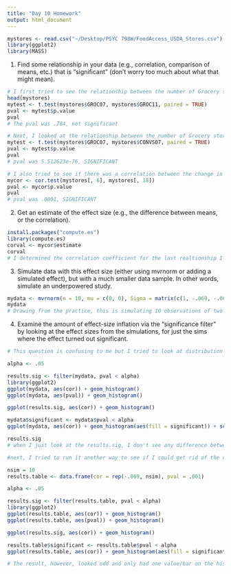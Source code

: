 ```yaml
---
title: "Day 10 Homework"
output: html_document
---
```

```r
mystores <- read.csv("~/Desktop/PSYC 798W/FoodAccess_USDA_Stores.csv")
library(ggplot2)
library(MASS)
```


1. Find some relationship in your data (e.g., correlation, comparison of means, etc.) that is "significant" (don't worry too much about what that might mean).

```r
# I first tried to see the relationship between the number of Grocery stores per county in 2007 vs. the number in 2011
head(mystores)
mytest <- t.test(mystores$GROC07, mystores$GROC11, paired = TRUE)
pval <- mytest$p.value
pval
# The pval was .784, not significant

# Next, I looked at the relationship between the number of Grocery stores per county in 2007 vs. the number of Convenience stores per county in 2007
mytest <- t.test(mystores$GROC07, mystores$CONVS07, paired = TRUE)
pval <- mytest$p.value
pval
# pval was 5.512623e-76, SIGNIFICANT

# I also tried to see if there was a correlation between the change in the number of grocery stores per county between 2007 and 2011 and the change in the number of convience stores per county between 2007 and 2011 
mycor <- cor.test(mystores[, 6], mystores[, 18])
pval <- mycor$p.value
pval
# pval was .0001, SIGNIFICANT
```


2. Get an estimate of the effect size (e.g., the difference between means, or the correlation).

```r
install.packages("compute.es")
library(compute.es)
corval <- mycor$estimate
corval 
# I determined the correlation coefficient for the last realtionship I looked at in question #1. It is -.069.

```


3. Simulate data with this effect size (either using mvrnorm or adding a simulated effect), but with a much smaller data sample.  In other words, simulate an underpowered study.

```r
mydata <- mvrnorm(n = 10, mu = c(0, 0), Sigma = matrix(c(1, -.069, -.069, 1), nrow = 2), empirical = TRUE)
mydata
# Drawing from the practice, this is simulating 10 observations of two variables that are correlated at -.069. 
```


4. Examine the amount of effect-size inflation via the "significance filter" by looking at the effect sizes from the simulations, for just the sims where the effect turned out significant.

```r
# This question is confusing to me but I tried to look at distribution of correlations where the p-value was <.05. However, I get an error that says that ggplot2 doesn't know how to deal with data of class matrix. I assume this is due to the "mydata" format? 

alpha <- .05

results.sig <- filter(mydata, pval < alpha)
library(ggplot2)
ggplot(mydata, aes(cor)) + geom_histogram()
ggplot(mydata, aes(pval)) + geom_histogram()

ggplot(results.sig, aes(cor)) + geom_histogram()

mydata$significant <- mydata$pval < alpha
ggplot(mydata, aes(cor)) + geom_histogram(aes(fill = significant)) + scale_fill_brewer(palette = "Set1") + geom_vline(xintercept = .3, linetype = 2)

results.sig
# when I just look at the results.sig, I don't see any difference between those numbers and the mydata numbers. Does this actually mean they are all significant?

#next, I tried to run it another way to see if I could get rid of the class matrix error. I used the observation number, correlation coeficcient and pvalue from above. 

nsim = 10
results.table <- data.frame(cor = rep(-.069, nsim), pval = .001)

alpha <- .05

results.sig <- filter(results.table, pval < alpha)
library(ggplot2)
ggplot(results.table, aes(cor)) + geom_histogram()
ggplot(results.table, aes(pval)) + geom_histogram()

ggplot(results.sig, aes(cor)) + geom_histogram()

results.table$significant <- results.table$pval < alpha
ggplot(results.table, aes(cor)) + geom_histogram(aes(fill = significant)) + scale_fill_brewer(palette = "Set1") + geom_vline(xintercept = .3, linetype = 2)

# The result, however, looked odd and only had one value/bar on the historgram. 
```

